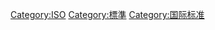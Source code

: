 {{Commonscat|ISO standards}}

[[Category:ISO|Category:ISO]]
[[Category:標準|Category:標準]]
[[Category:国际标准|Category:国际标准]]